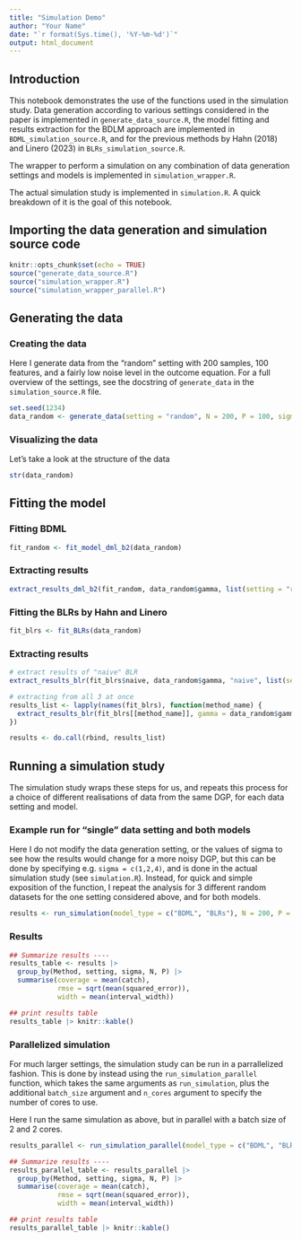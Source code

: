 ```yaml
---
title: "Simulation Demo"
author: "Your Name"
date: "`r format(Sys.time(), '%Y-%m-%d')`"
output: html_document
---
```


## Introduction

This notebook demonstrates the use of the functions used in the simulation study. 
Data generation according to various settings considered in the paper is implemented in `generate_data_source.R`, the model fitting and results extraction for the BDLM approach are implemented in `BDML_simulation_source.R`, and for the previous methods by Hahn (2018) and Linero (2023) in `BLRs_simulation_source.R`. 

The wrapper to perform a simulation on any combination of data generation settings and models is implemented in `simulation_wrapper.R`.

The actual simulation study is implemented in `simulation.R`. A quick breakdown of it is the goal of this notebook.


## Importing the data generation and simulation source code
```r
knitr::opts_chunk$set(echo = TRUE)
source("generate_data_source.R")
source("simulation_wrapper.R")
source("simulation_wrapper_parallel.R")
```

## Generating the data

### Creating the data

Here I generate data from the "random" setting with 200 samples, 100 features, and a fairly low noise level in the outcome equation. For a full overview of the settings, see the docstring of `generate_data` in the `simulation_source.R` file.

```r
set.seed(1234)
data_random <- generate_data(setting = "random", N = 200, P = 100, sigma = 1)
```

### Visualizing the data

Let's take a look at the structure of the data

```r
str(data_random)
```

## Fitting the model

### Fitting BDML

```r
fit_random <- fit_model_dml_b2(data_random)
```

### Extracting results

```r
extract_results_dml_b2(fit_random, data_random$gamma, list(setting = "random", N = 200, P = 100, sigma = 1))
```

### Fitting the BLRs by Hahn and Linero

```r
fit_blrs <- fit_BLRs(data_random)
```

### Extracting results

```r
# extract results of "naive" BLR
extract_results_blr(fit_blrs$naive, data_random$gamma, "naive", list(setting = "random", N = 200, P = 100, sigma = 1))
```

```r
# extracting from all 3 at once
results_list <- lapply(names(fit_blrs), function(method_name) {
  extract_results_blr(fit_blrs[[method_name]], gamma = data_random$gamma, method_name = method_name, additional_results_info = list(setting = "random", N = 200, P = 100, sigma = 1))
})

results <- do.call(rbind, results_list)
```

## Running a simulation study 

The simulation study wraps these steps for us, and repeats this process for a choice of different realisations of data from the same DGP, for each data setting and model.

### Example run for "single" data setting and both models

Here I do not modify the data generation setting, or the values of sigma to see how the results would change for a more noisy DGP, but this can be done by specifying e.g. `sigma = c(1,2,4)`, and is done in the actual simulation study (see `simulation.R`). Instead, for quick and simple exposition of the function, I repeat the analysis for 3 different random datasets for the one setting considered above, and for both models.

```r
results <- run_simulation(model_type = c("BDML", "BLRs"), N = 200, P = 100, setting = "random", sigma = 1, simulation_size = 3)
```

### Results

```r
## Summarize results ----
results_table <- results |>
  group_by(Method, setting, sigma, N, P) |>
  summarise(coverage = mean(catch), 
            rmse = sqrt(mean(squared_error)), 
            width = mean(interval_width))

## print results table
results_table |> knitr::kable()
```

### Parallelized simulation

For much larger settings, the simulation study can be run in a parrallelized fashion. This is done by instead using the `run_simulation_parallel` function, which takes the same arguments as `run_simulation`, plus the additional `batch_size` argument and `n_cores` argument to specify the number of cores to use.

Here I run the same simulation as above, but in parallel with a batch size of 2 and 2 cores.

```r
results_parallel <- run_simulation_parallel(model_type = c("BDML", "BLRs"), N = 200, P = 100, setting = "random", sigma = 1, simulation_size = 3, batch_size = 2, n_cores = 2)

## Summarize results ----
results_parallel_table <- results_parallel |>
  group_by(Method, setting, sigma, N, P) |>
  summarise(coverage = mean(catch), 
            rmse = sqrt(mean(squared_error)), 
            width = mean(interval_width))

## print results table
results_parallel_table |> knitr::kable()
```